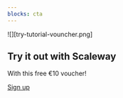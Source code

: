 ```yaml
---
blocks: cta
---
```


![][try-tutorial-vouncher.png]

## Try it out with Scaleway

With this free €10 voucher!

[Sign up](https://console.scaleway.com)
